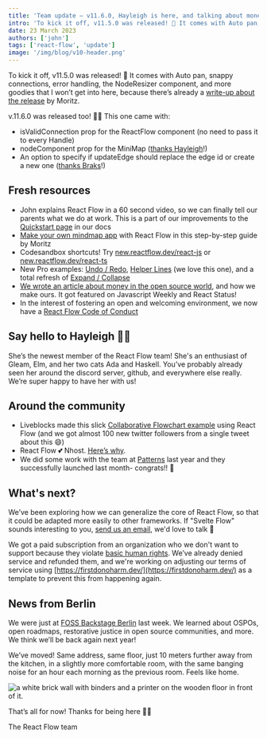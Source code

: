 ```yaml
---
title: 'Team update – v11.6.0, Hayleigh is here, and talking about money'
intro: 'To kick it off, v11.5.0 was released! 🎉 It comes with Auto pan, snappy connections, error handling, the NodeResizer component, and more goodies that I won’t get into here, because there’s already a write-up about the release by Moritz.'
date: 23 March 2023
authors: ['john']
tags: ['react-flow', 'update']
image: '/img/blog/v10-header.png'
---
```



To kick it off, v11.5.0 was released! 🎉 It comes with Auto pan, snappy connections, error handling, the NodeResizer component, and more goodies that I won’t get into here, because there’s already a [write-up about the release](https://reactflow.dev/blog/react-flow-v-11-5/) by Moritz.

v.11.6.0 was released too! 🎊🎊 This one came with:

- isValidConnection prop for the ReactFlow component (no need to pass it to every Handle)
- nodeComponent prop for the MiniMap ([thanks Hayleigh](https://github.com/xyflow/xyflow/pull/2906)!)
- An option to specify if updateEdge should replace the edge id or create a new one ([thanks Braks](https://github.com/xyflow/xyflow/pull/2847)!)

## Fresh resources

<Bleed>
  <YoutubeEmbed id="aUBWE41a900" />
</Bleed>

- John explains React Flow in a 60 second video, so we can finally tell our parents what we do at work. This is a part of our improvements to the [Quickstart page](https://reactflow.dev/docs/quickstart/) in our docs
- [Make your own mindmap app](https://reactflow.dev/tutorials/mind-map-app-with-react-flow/) with React Flow in this step-by-step guide by Moritz
- Codesandbox shortcuts! Try [new.reactflow.dev/react-js](https://new.reactflow.dev/react-js) or [new.reactflow.dev/react-ts](https://new.reactflow.dev/react-js)
- New Pro examples: [Undo / Redo](https://reactflow.dev/examples/interaction/undo-and-redo/), [Helper Lines](https://reactflow.dev/examples/interaction/helper-lines/) (we love this one), and a total refresh of [Expand / Collapse](https://reactflow.dev/examples/layout/expand-collapse/)
- [We wrote an article about money in the open source world](https://reactflow.dev/blog/asking-for-money-for-open-source/), and how we make ours. It got featured on Javascript Weekly and React Status!
- In the interest of fostering an open and welcoming environment, we now have a [React Flow Code of Conduct](https://github.com/xyflow/xyflow/blob/main/CODE_OF_CONDUCT.md)

## Say hello to Hayleigh 👋🏻

She’s the newest member of the React Flow team! She's an enthusiast of Gleam, Elm, and her two cats Ada and Haskell. You’ve probably already seen her around the discord server, github, and everywhere else really. We’re super happy to have her with us!

## Around the community

- Liveblocks made this slick [Collaborative Flowchart example](https://liveblocks.io/examples/collaborative-flowchart/zustand) using React Flow (and we got almost 100 new twitter followers from a single tweet about this 😄)
- React Flow 💕 Nhost. [Here’s why](https://nhost.io/customers/react-flow).
- We did some work with the team at [Patterns](https://www.patterns.app/) last year and they successfully launched last month- congrats!! 🚀

## What's next?

We’ve been exploring how we can generalize the core of React Flow, so that it could be adapted more easily to other frameworks. If "Svelte Flow" sounds interesting to you, [send us an email](mailto:info@xyflow.com), we'd love to talk 👀

We got a paid subscription from an organization who we don't want to support because they violate [basic human rights](https://www.un.org/en/about-us/universal-declaration-of-human-rights). We’ve already denied service and refunded them, and we're working on adjusting our terms of service using [https://firstdonoharm.dev/](https://firstdonoharm.dev/) as a template to prevent this from happening again.

## News from Berlin

We were just at [FOSS Backstage Berlin](https://23.foss-backstage.de/) last week. We learned about OSPOs, open roadmaps, restorative justice in open source communities, and more. We think we’ll be back again next year!

We’ve moved! Same address, same floor, just 10 meters further away from the kitchen, in a slightly more comfortable room, with the same banging noise for an hour each morning as the previous room. Feels like home.

<Image
  src="/img/blog/2023-spring/new-room.jpeg"
  alt="a white brick wall with binders and a printer on the wooden floor in front of it."
  width={600}
  height={800}
/>

That’s all for now! Thanks for being here ✌🏻

The React Flow team
